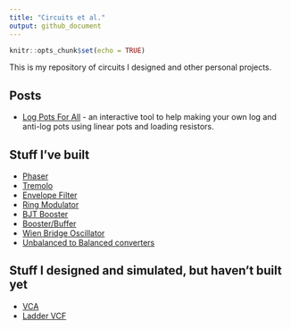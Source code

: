 ```yaml
---
title: "Circuits et al."
output: github_document
---
```


```r
knitr::opts_chunk$set(echo = TRUE)
```


This is my repository of circuits I designed and other personal projects.

## Posts

+ [Log Pots For All](./content/log-pots.html) - an interactive tool to help making your own log and anti-log pots using linear pots and loading resistors.

## Stuff I've built

+ [Phaser](./content/phares.html)
+ [Tremolo](./content/tremolo.html)
+ [Envelope Filter](./content/envelope.html)
+ [Ring Modulator](./content/ring_mod.html)
+ [BJT Booster](./content/bjt_booster.html)
+ [Booster/Buffer](./content/booster_buffer.html)
+ [Wien Bridge Oscillator](./content/wien.html)
+ [Unbalanced to Balanced converters](./content/unbal_to_bal.html)



## Stuff I designed and simulated, but haven't built yet

+ [VCA](./content/vca.html)
+ [Ladder VCF](./content/ladder_vcf.html)



